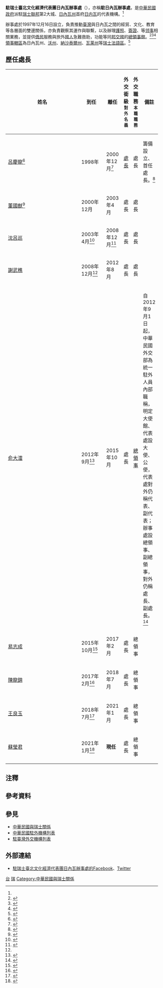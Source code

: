 {{NoteTA
|G1=地名
|G2=瑞士地名
|1=zh-hans:台; zh-hant:臺;
|2=zh-hans:沃州; zh-hant:沃州;
}}
{{infobox Organization
|name                = 駐瑞士臺北文化經濟代表團日內瓦辦事處
|native_name         = {{lang|fr|Bureau de Genève, Délégation Culturelle et Économique de Taipei}}
|image               = 
|size                = 
|formation           = 1997年12月16日
|type                = {{Flagicon|ROC}} [[中華民國駐外機構列表|駐外辦事處]]{{Small|（實質[[總領事館|總領事館]]）}}
|status              = 
|registration_id     = 
|leader_title        = 处长
|leader_name         = [[蘇瑩君|蘇瑩君]] {{Small|[[领事|总领事]]}}<ref name="駐外館處"/>
|leader_title2       = 
|leader_name2        = 
|headquarters        = 56, rue de Moillebeau, 1209 Genève, Suisse<ref>{{Cite web |url = https://www.roc-taiwan.org/chgva/post/12.html |date = 2020-12-04 |title = 本處聯絡方式 |publisher = 中華民國駐外單位聯合網站}}</ref><br>{{coord|46.222492|6.130753|type:landmark|display=inline,title}}
|num_members         = 
|region_served       = {{Flagicon|SUI}} [[瑞士语言|瑞士法語區]]
|parent_organization = [[File:ROC_Ministry_of_Foreign_Affairs_Emblem.svg|15px]] [[駐瑞士臺北文化經濟代表團|駐瑞士臺北文化經濟代表團]]
|website             = {{URL|https://www.roc-taiwan.org/chgva/index.html|www.roc-taiwan.org/chgva}}
}}

'''駐瑞士臺北文化經濟代表團日內瓦辦事處'''（{{lang-fr|Bureau de Genève, Délégation Culturelle et Économique de Taipei}}），亦稱'''駐日內瓦辦事處'''，是[[中華民國政府|中華民國政府]]派駐[[瑞士|瑞士聯邦]]第2大城、[[日內瓦州|日內瓦州]]首府[[日内瓦|日内瓦]]的代表機構。<ref name="駐外館處"/>

辦事處於1997年12月16日設立，負責推動[[臺灣|臺灣]]與日內瓦之間的經貿、文化、教育等各層面的雙邊關係，亦負責觀察{{Link-en|駐日內瓦國際組織列表|List of international organizations based in Geneva|駐日內瓦的國際組織}}其運作與聯繫，以及辦理[[中華民國護照|護照]]、[[中華民國簽證政策|簽證]]、{{Link-en|文件證明|Documentary evidence}}等[[领事|领事]]相關業務，並提供[[海外華人|僑民]]服務與旅外[[中華民國國民|國人]]急難救助，功能等同[[中華民國建交列表|邦交國]]的[[领事馆|總領事館]]。<ref>{{Cite web |url = http://multilingual.mofa.gov.tw/web/web_UTF-8/almanac/almanac2014/09.pdf |title = 《中華民國103年外交年鑑》〈第二章 對外關係〉 |publisher = 中華民國外交部}}</ref><ref>{{Cite web |url = https://www.roc-taiwan.org/chgva/post/6.html |date = 2021-02-03 |title = 本處簡介 |publisher = 中華民國駐外單位聯合網站}}</ref><ref name="駐外館處">{{Cite web |url = https://www.mofa.gov.tw/OverseasOffice_Content.aspx?n=168&sms=87&s=168&os=54 |title = 駐外館處 |publisher = [[中華民國外交部|中華民國外交部]]}}</ref>[[領事轄區|領事轄區]]為日內瓦州、[[沃州|沃州]]、[[納沙泰爾州|納沙泰爾州]]、[[瓦莱州|瓦莱州]]等[[瑞士语言|瑞士法語區]]。<ref>{{Cite web |url = https://www.boca.gov.tw/sp-foof-countrycp-03-72-d01b5-03-1.html |title = 駐館位置及聯絡資訊 |publisher = [[外交部領事事務局|外交部領事事務局]]}}</ref>

==歷任處長==
{|class=wikitable
|+
! width=8%  |姓名
! width=8%  |到任
! width=8%  |離任
! width=8%  |外交銜級<br><small>對外名義</small>
! width=8%  |外交職務<br><small>本職職務</small>
! width=13%  colspan="2" | 備註
|-
| [[呂慶龍|呂慶龍]]<ref>{{Cite web |url = https://multilingual.mofa.gov.tw/web/web_UTF-8/almanac/almanac1998/appendix/page13.htm |title = 《中華民國87年外交年鑑》〈附錄十二 中華民國駐外代表機構名錄〉 |publisher = 中華民國外交部}}</ref>
| 1998年
| 2000年12月<ref>{{Cite web |url = https://multilingual.mofa.gov.tw/web/web_UTF-8/almanac/almanac2000/mofa_47.htm |title = 《中華民國89年外交年鑑》〈附錄十一 中華民國駐外代表機構名錄〉 |publisher = 中華民國外交部}}</ref>
| [[處長|處長]]
| 處長
| 籌備設立、首任處長。<ref>{{Cite web |url = https://udn.com/news/story/6656/4645883 |author = 徐偉真 |date = 2020-06-19 |title = 政院核定 駐法副代表古文劍調任駐海地大使 |publisher = [[聯合新聞網|聯合新聞網]]}}</ref>
|-
| [[董國猷|董國猷]]<ref>{{Cite web |url = https://multilingual.mofa.gov.tw/web/web_UTF-8/almanac/almanac2001/mainframe.htm |title = 《中華民國90年外交年鑑》〈附錄十一 中華民國駐外代表機構名錄〉 |publisher = 中華民國外交部}}</ref>
| 2000年12月
| 2003年4月
| 處長
| 處長
| 
|-
| [[沈呂巡|沈呂巡]]
| 2003年4月<ref>{{Cite web |url = https://multilingual.mofa.gov.tw/web/web_UTF-8/almanac/almanac2007/html/12-10.htm |title = 《中華民國96年外交年鑑》〈附錄十 中華民國駐外代表機構名錄〉 |publisher = 中華民國外交部}}</ref>
| 2008年12月<ref name="97年外交年鑑">{{Cite web |url = https://multilingual.mofa.gov.tw/web/web_UTF-8/almanac/almanac2008/html/12-10.htm |title = 《中華民國97年外交年鑑》〈附錄十 中華民國駐外代表機構名錄〉 |publisher = 中華民國外交部}}</ref>
| 處長
| 處長
| 
|-
| [[謝武樵|謝武樵]]
| 2008年12月<ref name="97年外交年鑑"/>
| 2012年8月
| 處長
| 處長
| 
|-
| [[俞大㵢|俞大㵢]]
| 2012年9月<ref>{{Cite web |url = https://multilingual.mofa.gov.tw/web/web_UTF-8/almanac/almanac2012/6.10.pdf |title = 《中華民國101年外交年鑑》〈附錄十 中華民國駐外代表機構名錄〉 |publisher = 中華民國外交部}}</ref>
| 2015年10月
| 處長
| [[總領事|總領事]]
| 自2012年9月1日起，中華民國外交部為統一駐外人員內部職稱，明定大使館、代表處設大使、公使，代表處對外仍稱代表、副代表；辦事處設總領事、副總領事，對外仍稱處長、副處長。<ref>{{Cite web |url = https://tw.news.yahoo.com/%E7%B5%B1-%E5%90%8D%E7%A8%B1-%E4%BB%A3%E8%A1%A8%E5%B0%8D%E5%85%A7%E7%A8%B1%E5%A4%A7%E4%BD%BF-133312149.html |author = 陳培煌 |date = 2012-08-31 |title = 統一名稱 代表對內稱大使 |publisher = [[Yahoo!奇摩|Yahoo!奇摩]]引用[[中央通訊社|中央通訊社]]}}</ref>{{noteTag|代表處館長為特任或簡任第十三職等至第十四職等者任大使銜代表、簡任第十二職等至第十三職等者任公使銜代表；辦事處長為簡任第十二職等任總領事銜處長。<ref>{{Cite web |url = https://law.moj.gov.tw/LawClass/LawAll.aspx?PCode=E0000017 |date = 2018年6月13日 |title = 駐外機構組織通則 |publisher = 全國法規資料庫}}</ref>}}
|-
| [[易志成|易志成]]
| 2015年10月<ref>{{Cite web |url = https://multilingual.mofa.gov.tw/web/web_UTF-8/almanac/almanac2015/%E4%B8%AD%E8%8F%AF%E6%B0%91%E5%9C%8B104%E5%B9%B4%E5%A4%96%E4%BA%A4%E5%B9%B4%E9%91%91.pdf |title = 《中華民國104年外交年鑑》〈附錄十 中華民國駐外代表機構名錄〉 |publisher = 中華民國外交部}}</ref>
| 2017年2月
| 處長
| 總領事
| 
|-
| [[陳龍錦|陳龍錦]]
| 2017年2月<ref>{{Cite web |url = https://multilingual.mofa.gov.tw/web/web_UTF-8/almanac/almanac2017/%E4%B8%AD%E8%8F%AF%E6%B0%91%E5%9C%8B106%E5%B9%B4%E5%A4%96%E4%BA%A4%E5%B9%B4%E9%91%91.pdf |title = 《中華民國106年外交年鑑》〈附錄十 中華民國駐外代表機構名錄〉 |publisher = 中華民國外交部}}</ref>
| 2018年7月
| 處長
| 總領事
| 
|- 
| [[王良玉_(外交官)|王良玉]]
| 2018年7月<ref>{{Cite web |url = https://multilingual.mofa.gov.tw/web/web_UTF-8/almanac/almanac2018/%E4%B8%AD%E8%8F%AF%E6%B0%91%E5%9C%8B107%E5%B9%B4%E5%A4%96%E4%BA%A4%E5%B9%B4%E9%91%91.pdf |title = 《中華民國107年外交年鑑》〈附錄十 中華民國駐外代表機構名錄〉 |publisher = 中華民國外交部}}</ref>
| 2021年1月
| 處長
| 總領事
| 
|- 
| [[蘇瑩君|蘇瑩君]]
| 2021年1月<ref>{{Cite web |url = https://udn.com/news/story/6656/5047324 |author = 張文馨 |date = 2020-11-27 |title = 美選後首波輪調 王良玉將任駐美處副代表協助蕭美琴 |publisher = 聯合新聞網}}</ref>
| '''現任'''
| 處長
| 總領事
| 
|}

==注釋==
{{noteFoot}}

==參考資料==
{{reflist}}

==參見==
{{Portal box|國際關係|中華民國|瑞士|image2=Flag of the Republic of China.svg}}
*[[中華民國與瑞士關係|中華民國與瑞士關係]]
*[[中華民國駐外機構列表|中華民國駐外機構列表]]
*[[駐臺灣外交機構列表|駐臺灣外交機構列表]]

==外部連結==
* [https://www.facebook.com/TaiwaninGeneva 駐瑞士臺北文化經濟代表團日內瓦辦事處的Facebook]、[https://twitter.com/taipei_gva Twitter]

{{中華民國駐外機構}}

[[Category:駐瑞士外交代表機構|台]]
[[Category:中華民國駐外領事館|瑞]]
[[Category:中華民國與瑞士關係|Category:中華民國與瑞士關係]]